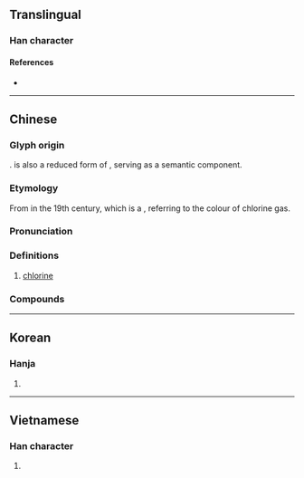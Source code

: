 {{also|㲶}}
{{character info/new}}
==Translingual==

===Han character===
{{Han char|rn=84|rad=气|as=08|sn=12|four=80917|canj=ONNME,ONVNE|ids=⿹气彔,⿹气录}}

====References====
* {{Han ref|kx=0600.011|dkj=17072|hdz=32013.070|uh=6C2F|ud=27695|bh=B4E2|bd=46306}}

----

==Chinese==
{{zh-forms|alt=㲶-obsolete}}
{{elements|zh|Cl|硫|S|[[氬]]／[[氩]]|Ar}}
{{zh-wp}}

===Glyph origin===
{{Han etym}}
{{Han compound|气|c1=s|t1=gas|彔|c2=p|ls=psc|no_och2=1}}. {{zh-l|彔*}} is also a reduced form of {{zh-l|綠*|green}}, serving as a semantic component.

===Etymology===
From {{zh-l|綠氣|green gas}} in the 19th century, which is a {{calque|zh|en|chlorine|nocap=1}}, referring to the colour of chlorine gas.

===Pronunciation===
{{zh-pron
|m=lǜ,lù,2nb=variant
|c=luk6
|h=pfs=liu̍k;gd=liug6
|md=lṳ̆k
|mn=lio̍k/qz:lia̍k/tw,xm,zz:le̍k
|mn_note=lio̍k - literary; lia̍k/le̍k - vernacular
|mn-t=lêg8
|mc=
|oc=
|ma=
|cat=n
}}

===Definitions===
{{zh-hanzi}}

# [[chlorine]]
===Compounds===
{{zh-der|三氯乙烷|三氯乙烯|加氯量|多氯聯苯|氯水|氯化氫|氯仿|氯醛|氯丹|氯化鈉|氯化|氯綸|氯乙烯|氯氣中毒|氯化物|氯化鎂|氯絲菌素|氯化鉀|氯氣|氯黴素|氯化鋅|氯化銀|氯丁橡膠|氯化銨|氯酸|氯化鈣|氯胺酮|雙氯芬酸|氯丹|可氯丹}}
{{zh-cat|Chemical elements}}

----

==Korean==

===Hanja===
{{ko-hanja|hangeul=록|eumhun=|rv=rok|mr=rok|y=lok}}

# {{rfdef|ko|sort=气08}}

----

==Vietnamese==

===Han character===
{{vi-hantu|[[lục]]|rs=气08}}

# {{rfdef|vi|sort=气08}}